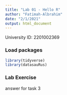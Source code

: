 ```yaml
---
title: "Lab 01 - Hello R"
author: "Fatimah-Albrahim"
date: "2/1/2021"
output: html_document
---
```


University ID: 2201002369

### Load packages

```r
library(tidyverse) 
library(datasauRus)

```


### Lab Exercise
answer for task 3

